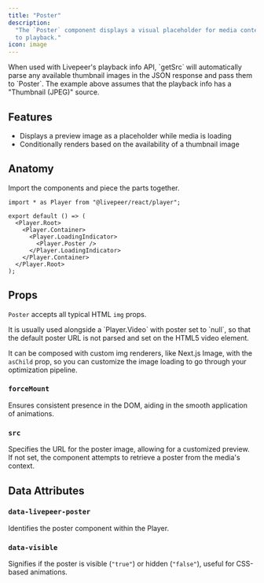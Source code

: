 ```yaml
---
title: "Poster"
description:
  "The `Poster` component displays a visual placeholder for media content prior
  to playback."
icon: image
---
```



<ExampleWithCode type="player" id="poster" />

<Info>
  When used with Livepeer's playback info API, `getSrc` will automatically parse
  any available thumbnail images in the JSON response and pass them to `Poster`.
  The example above assumes that the playback info has a "Thumbnail (JPEG)"
  source.
</Info>

## Features

- Displays a preview image as a placeholder while media is loading
- Conditionally renders based on the availability of a thumbnail image

## Anatomy

Import the components and piece the parts together.

```tsx
import * as Player from "@livepeer/react/player";

export default () => (
  <Player.Root>
    <Player.Container>
      <Player.LoadingIndicator>
        <Player.Poster />
      </Player.LoadingIndicator>
    </Player.Container>
  </Player.Root>
);
```

## Props

`Poster` accepts all typical HTML `img` props.

<Info>
  It is usually used alongside a `Player.Video` with poster set to `null`, so
  that the default poster URL is not parsed and set on the HTML5 video element.

It can be composed with custom img renderers, like Next.js Image, with the
`asChild` prop, so you can customize the image loading to go through your
optimization pipeline.

</Info>

### `forceMount`

Ensures consistent presence in the DOM, aiding in the smooth application of
animations.

### `src`

Specifies the URL for the poster image, allowing for a customized preview. If
not set, the component attempts to retrieve a poster from the media's context.

## Data Attributes

### `data-livepeer-poster`

Identifies the poster component within the Player.

### `data-visible`

Signifies if the poster is visible (`"true"`) or hidden (`"false"`), useful for
CSS-based animations.
